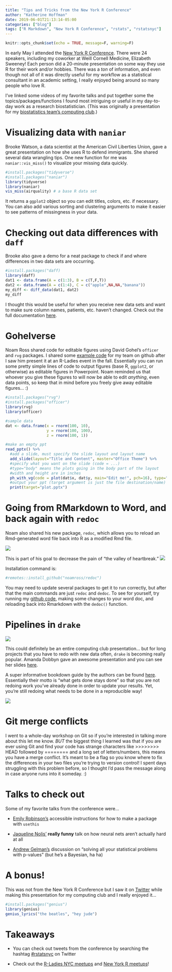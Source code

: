 ```yaml
---
title: "Tips and Tricks from the New York R Conference"
author: "Katherine Hoffman"
date: 2019-06-01T21:13:14-05:00
categories: ["blog"]
tags: ["R Markdown", "New York R Conference", "rstats", "rstatsnyc"]
---
```


```r
knitr::opts_chunk$set(echo = TRUE, message=F, warning=F)
```

In early May I attended the [New York R Conference](https://www.rstats.nyc/). There were 24 speakers, including my coworker at Weill Cornell Medicine, Elizabeth Sweeney! Each person did a 20-minute presentation on some way they use R for their work and/or hobbies. There was a *ton* of information, and even though not all of it was directly useful for my workflow as a statistical consultant in an academic setting, I really enjoyed being around so many people who love R.

I've linked some videos of my favorite talks and put together some the topics/packages/functions I found most intriguing or useful in my day-to-day work as a research biostatistician. (This was originally a presentation for my [biostatistics team's computing club](https://wcm-computing-club.github.io/).)

# Visualizing data with `naniar`

Brooke Watson, a data scientist at the American Civil Liberties Union, gave a great presentation on how she uses R to defend immigrants. She shared several data wrangling tips. One new function for me was `naniar::vis_miss()` to visualize your missing data quickly.

```r
#install.packages("tidyverse")
#install.packages("naniar")
library(tidyverse)
library(naniar)
vis_miss(airquality) # a base R data set
```

It returns a `ggplot2` object so you can edit titles, colors, etc. if necessary. You can also add various sorting and clustering arguments to make it easier to see patterns of missingness in your data.

# Checking out data differences with `daff`

Brooke also gave a demo for a neat package to check if and where differences in two data sets are occurring.

```r
#install.packages("daff)
library(daff)
dat1 <- data.frame(A = c(1:3), B = c(T,F,T))
dat2 <- data.frame(A = c(1:4), C = c("apple",NA,NA,"banana"))
my_diff <- diff_data(dat1, dat2)
my_diff
```

<!-- {{ -->
<!-- <figure src = "diff_screenshot.png" title="A caption" lightbox="true"> -->
<!-- }} -->

I thought this would be useful for when you receive new data sets and want to make sure column names, patients, etc. haven't changed. Check out the full documentation [here](https://github.com/edwindj/daff).

# Gohelverse

Noam Ross shared code for editable figures using David Gohel's `officer` and `rvg` packages. I shared some [example code](https://github.com/kathoffman/reporting/blob/master/vg.R) for my team on github after I saw him present it at an R-Ladies event in the fall. Essentially you can run some pretty simple lines of code to output figures (base R, `ggplot2`, or otherwise) as editable figures in Powerpoint. Noam reminded us that whoever you give these figures to will now be able to edit *anything*, even data points, so keep that in mind before you freely give away editable figures... :)

```r
#install.packages("rvg")
#install.packages("officer")
library(rvg)
library(officer)

#sample data
dat <- data.frame(x = rnorm(100, 10),
                  y = rnorm(100, 100),
                  z = rnorm(100, 1))

#make an empty ppt
read_pptx() %>% 
  #add a slide, must specify the slide layout and layout name
  add_slide(layout="Title and Content", master="Office Theme") %>%
  #specify what you want on the slide (code = ...)
  #type="body" means the plots going in the body part of the layout
  #width and height are in inches
  ph_with_vg(code = plot(dat$x, dat$y, main="Edit me!", pch=16), type="body", width=6, height=4) %>%
  #output your ppt (target argument is just the file destination/name)
  print(target="plot.pptx")
```

# Going from RMarkdown to Word, and back again with `redoc`

Noam also shared his new package, `redoc`, which allows you to reload an Rmd-generated word file back into R as a modified Rmd file.

![](/img/redoc.png)


This is part of his goal to decrease the pain of "the valley of heartbreak." ![](/img/valleyofheartbreak.jpg)

Installation command is:

```r
#remotes::install_github("noamross/redoc")
```

You may need to update several packages to get it to run correctly, but after that the main commands are just `redoc` and `dedoc`. To see for yourself, try running my [github code](https://github.com/kathoffman/nyr-conf-comp-club/blob/master/redoc_example.Rmd), making some changes to your word doc, and reloading back into Rmarkdown with the `dedoc()` function.

# Pipelines in `drake`

![](/img/drake.jpg)

This could definitely be an entire computing club presentation... but for long projects that you have to redo with new data often, `drake` is becoming really popular. Amanda Dobbyn gave an awesome presentation and you can see her slides [here](https://aedobbyn.github.io/nyr-2019/#1).

A super informative bookdown guide by the authors can be found [here](https://ropenscilabs.github.io/drake-manual/).
Essentially their motto is "what gets done stays done" so that you are not redoing work you've already done in order to update your results. Yet, you're still redoing what needs to be done in a reproducible way!

![](/img/drake_pipeline.png)

# Git merge conflicts

I went to a whole-day workshop on Git so if you're interested in talking more about this let me know. *BUT* the biggest thing I learned was that if you are ever using Git and find your code has strange characters like >>>>>>>> HEAD followed by ======== and a long set of letters/numbers, this means you have a merge conflict. It's meant to be a flag so you know where to fix the differences in your two files you're trying to version control! I spent days struggling with this problem before, so I thought I'd pass the message along in case anyone runs into it someday. :)

# Talks to check out

Some of my favorite talks from the conference were...

- [Emily Robinson's](https://www.youtube.com/watch?time_continue=4&v=33BzunEXEIE) accessible instructions for how to make a package with `usethis`

- [Jaqueline Nolis'](https://www.youtube.com/embed/g2bQJIth1-I) **really funny** talk on how neural nets aren't actually hard at all

- [Andrew Gelman's](https://www.youtube.com/embed/ZmbrsbYwRWw) discussion on "solving all your statistical problems with p-values" (but he's a Bayesian, ha ha)

# A bonus!

This was not from the New York R Conference but I saw it on [Twitter](https://twitter.com/OppenheimerEvan/status/1132092898760114184) while making this presentation for my computing club and I really enjoyed it...

```r
#install.packages("genius")
library(genius)
genius_lyrics("the beatles", "hey jude")
```

# Takeaways

- You can check out tweets from the conference by searching the hashtag [#rstatsnyc](https://twitter.com/search?q=%23rstatsnyc&src=typed_query) on Twitter

- Check out the [R-Ladies NYC meetups](https://www.meetup.com/rladies-newyork/) and [New York R meetups](https://www.meetup.com/nyhackr/)!

